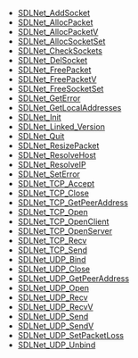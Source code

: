 <!-- BEGIN CATEGORY LIST -->
* [[SDLNet_AddSocket]]
* [[SDLNet_AllocPacket]]
* [[SDLNet_AllocPacketV]]
* [[SDLNet_AllocSocketSet]]
* [[SDLNet_CheckSockets]]
* [[SDLNet_DelSocket]]
* [[SDLNet_FreePacket]]
* [[SDLNet_FreePacketV]]
* [[SDLNet_FreeSocketSet]]
* [[SDLNet_GetError]]
* [[SDLNet_GetLocalAddresses]]
* [[SDLNet_Init]]
* [[SDLNet_Linked_Version]]
* [[SDLNet_Quit]]
* [[SDLNet_ResizePacket]]
* [[SDLNet_ResolveHost]]
* [[SDLNet_ResolveIP]]
* [[SDLNet_SetError]]
* [[SDLNet_TCP_Accept]]
* [[SDLNet_TCP_Close]]
* [[SDLNet_TCP_GetPeerAddress]]
* [[SDLNet_TCP_Open]]
* [[SDLNet_TCP_OpenClient]]
* [[SDLNet_TCP_OpenServer]]
* [[SDLNet_TCP_Recv]]
* [[SDLNet_TCP_Send]]
* [[SDLNet_UDP_Bind]]
* [[SDLNet_UDP_Close]]
* [[SDLNet_UDP_GetPeerAddress]]
* [[SDLNet_UDP_Open]]
* [[SDLNet_UDP_Recv]]
* [[SDLNet_UDP_RecvV]]
* [[SDLNet_UDP_Send]]
* [[SDLNet_UDP_SendV]]
* [[SDLNet_UDP_SetPacketLoss]]
* [[SDLNet_UDP_Unbind]]
<!-- END CATEGORY LIST -->
